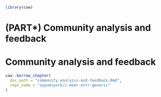 
```r
library(cow)
```

 
# (PART\*) Community analysis and feedback {-}
# Community analysis and feedback

```r
cow::borrow_chapter(
  doc_path = "community-analysis-and-feedback.Rmd",
  repo_name = "sayumiyork/c-moor-ottr-generic"
)
```

